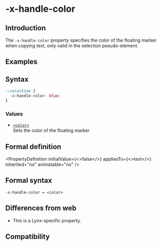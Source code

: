 # -x-handle-color

## Introduction

The `-x-handle-color` property specifies the color of the floating marker when copying text, only valid in the selection pseudo-element.

## Examples


<Go
  example="css-api"
  defaultFile="src/-x-handle-color/App.tsx"
  img="https://lf-lynx.tiktok-cdns.com/obj/lynx-artifacts-oss-sg/lynx-website/assets/doc/css/-x-handle-color.jpg"
  defaultEntryFile="dist/-x-handle-color.lynx.bundle"
  entry="src/-x-handle-color"
/>

## Syntax

```css
::selection {
  -x-handle-color: blue;
}
```

### Values

- [`<color>`](./color.mdx)<br/>
  Sets the color of the floating marker

## Formal definition


<PropertyDefinition
  initialValue={<>false</>}
  appliesTo={<>text</>}
  inherited="no"
  animatable="no"
/>

## Formal syntax

```
-x-handle-color = <color>
```

## Differences from web

- This is a Lynx-specific property.

## Compatibility


<LegacyCompatTable metadata="css/properties/-x-handle-color" />
